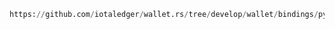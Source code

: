 ```python reference
https://github.com/iotaledger/wallet.rs/tree/develop/wallet/bindings/python/examples/backup.py
```
